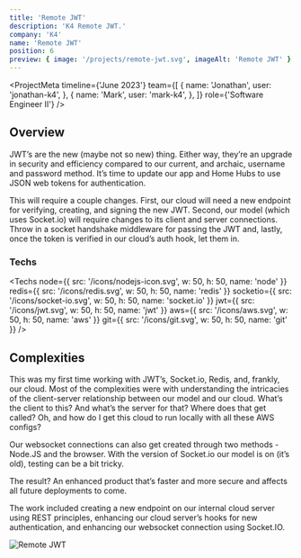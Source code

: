 ```yaml
---
title: 'Remote JWT'
description: 'K4 Remote JWT.'
company: 'K4'
name: 'Remote JWT'
position: 6
preview: { image: '/projects/remote-jwt.svg', imageAlt: 'Remote JWT' }
---
```


<ProjectMeta
  timeline={'June 2023'}
  team={[
    {
      name: 'Jonathan',
      user: 'jonathan-k4',
    },
    {
      name: 'Mark',
      user: 'mark-k4',
    },
  ]}
  role={'Software Engineer II'}
/>

## Overview

JWT’s are the new (maybe not so new) thing. Either way, they’re an upgrade in security and efficiency compared to our current, and archaic, username and password method. It’s time to update our app and Home Hubs to use JSON web tokens for authentication.

This will require a couple changes. First, our cloud will need a new endpoint for verifying, creating, and signing the new JWT. Second, our model (which uses Socket.io) will require changes to its client and server connections. Throw in a socket handshake middleware for passing the JWT and, lastly, once the token is verified in our cloud’s auth hook, let them in.

### Techs

<Techs
  node={{ src: '/icons/nodejs-icon.svg', w: 50, h: 50, name: 'node' }}
  redis={{ src: '/icons/redis.svg', w: 50, h: 50, name: 'redis' }}
  socketio={{ src: '/icons/socket-io.svg', w: 50, h: 50, name: 'socket.io' }}
  jwt={{ src: '/icons/jwt.svg', w: 50, h: 50, name: 'jwt' }}
  aws={{ src: '/icons/aws.svg', w: 50, h: 50, name: 'aws' }}
  git={{ src: '/icons/git.svg', w: 50, h: 50, name: 'git' }}
/>

## Complexities

This was my first time working with JWT’s, Socket.io, Redis, and, frankly, our cloud. Most of the complexities were with understanding the intricacies of the client-server relationship between our model and our cloud. What’s the client to this? And what’s the server for that? Where does that get called? Oh, and how do I get this cloud to run locally with all these AWS configs?

Our websocket connections can also get created through two methods - Node.JS and the browser. With the version of Socket.io our model is on (it’s old), testing can be a bit tricky.

The result? An enhanced product that’s faster and more secure and affects all future deployments to come.

The work included creating a new endpoint on our internal cloud server using REST principles, enhancing our cloud server’s hooks for new authentication, and enhancing our websocket connection using Socket.IO.

<Image
  src="/projects/remote-jwt.svg"
  alt="Remote JWT"
  width={1200}
  height={650}
  loading="lazy"
  className="mx-auto"
/>

